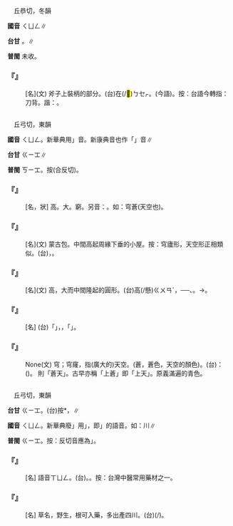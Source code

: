 
=={{ruby|銎|ㄑㄩㄥ}}==

　丘恭切，冬韻

'''國音''' <rt>ㄑㄩㄥ</rt>∥

'''台甘''' {{ruby|(文)|ㄎㄧㆲ}}。{{ruby|(語)|ㄎㄧㄥ}}∥

'''普閩''' 未收。

    

==='''『{{ruby|銎|ㄑㄩㄥ}}』'''===
: [名](文) 斧子上裝柄的部分。(台){{ruby|斧|ㄅㆦˋ}}{{ruby|頭|ㄊㄠˊ}}在(/<mark>&#xf9549;</mark>)<rt>ㄅㆤㆷ</rt>{{ruby|<mark>&#xf94fb;</mark>|ㄉㄠ˪}}{{ruby|柄|ㄅㆪ˪}}{{ruby|/|ㄅㆥ˪}}{{ruby|丌|ㆤ}}{{ruby|部|ㄅㄜ˫}}{{ruby|分|ㄏㄨㄣ˫}}。{{ruby|斧|ㄅㆦˋ}}{{ruby|頭|ㄊㄠˊ}}{{ruby|銎|ㄎㄧㄥ}}(今語)。按：台語今轉指：刀背。諧：{{ruby|框|ㄎㄧㄥ}}。
    

=={{ruby|穹|ㄑㄩㄥ}}==

　丘弓切，東韻

'''國音''' <rt>ㄑㄩㄥ</rt>。新華典用{{ruby|「|ㄑㄩㄥˊ}}」音。新康典音也作「{{ruby|芎|ㄑㄩㄥˊ}}」音∥

'''台甘''' <rt>ㄍㄧㆲ</rt>∥

'''普閩''' <rt>ㄎㄧㆲ</rt>。按{{ruby|：|ㄎㄧㆲ}}(合反切)。

    

==='''『{{ruby|穹|ㄑㄩㄥ}}』'''===
: [名，狀] 高。大。窮。另音：{{ruby|空|ㄎㄨㄥ}}。如：穹蒼(天空也)。
    

==='''『{{ruby|穹|ㄑㄩㄥ}}{{ruby|廬|ㄌㄨˊ}}』'''===
: [名](文) 蒙古包。中間高起周緣下垂的小屋。按：穹廬形，天空形正相類似。(台){{ruby|中|ㄉㄧㆲ}}{{ruby|央|ㆭ}}{{ruby|頂|ㄉㄧㄥˋ}}{{ruby|面|ㆠㄧㄣ˫}}{{ruby|拱|ㄍㄧㄥ}}{{ruby|高|ㄍㄨㄢˊ}}{{ruby|高|ㄍㄨㄢˊ}}{{ruby|四|ㄒㄧ˪}}{{ruby|邊|ㄅㆪ}}{{ruby|垂|ㄙㄨㄧˊ}}{{ruby|低|ㄍㆤ˫}}{{ruby|丌|ㆤ}}{{ruby|小|ㄒㄧㄜˋ}}{{ruby|屋|ㆦㆶ}}，{{ruby|蒙|ㆠㆲˊ}}{{ruby|古|ㄍㆦˋ}}{{ruby|包|ㄅㄠ}}{{ruby|丌|ㆤ}}{{ruby|形|ㄏㄧㄥˊ}}{{ruby|體|ㄊㆤˋ}}{{ruby|正|ㄐㄧㆩ˪}}{{ruby|是|ㄒㄧ˫}}{{ruby|如|ㆡㄨˊ}}{{ruby|/|ㄌㄨˊ}}{{ruby|此|ㄘㄨˋ}}。
    

==='''『{{ruby|穹|ㄑㄩㄥ}}{{ruby|窿|ㄌㄨㄥˊ}}』'''===
: [名](文) 高，大而中間隆起的圓形。(台){{ruby|又|ㄧㄨ˫}}高(/懸)<rt>ㄍㄨㄢˊ</rt>{{ruby|又|ㄧㄨ˫}}{{ruby|大|ㄉㄨㄚ˫}}，{{ruby|中|ㄉㄧㆲ}}{{ruby|央|ㆭ}}{{ruby|<mark>&#xf90f0;</mark>|ㄌㆲ˪}}{{ruby|<mark>&#xf90f1;</mark>|ㄎㆲ˪}}{{ruby|高|ㄍㄨㄢˊ}}{{ruby|丌|ㆤ}}{{ruby|圓|ㆪˊ}}{{ruby|形|ㄏㄧㄥˊ}}──{{ruby|天|ㄊㆪ}}{{ruby|頂|ㄉㄧㄥˋ}}、{{ruby|天|ㄊㄧㄢ}}{{ruby|空|ㄎㆲ}}。→{{ruby|圓|ㆪˊ}}{{ruby|形|ㄏㄧㄥˊ}}{{ruby|丌|ㆤ}}{{ruby|厝|ㄘㄨ˪}}{{ruby|頂|ㄉㄧㄥˋ}}。
    

==='''『{{ruby|穹|ㄑㄩㄥ}}{{ruby|谷|ㄍㄨˇ}}』'''===
: [名] (台){{ruby|向|ㄏㄧㆲ˪}}{{ruby|下|ㄍㆤ˫}}{{ruby|成|ㄒㄧㄥˊ}}{{ruby|圓|ㆪˊ}}{{ruby|拱|ㄍㆲ}}{{ruby|形|ㄏㄧㄥˊ}}{{ruby|丌|ㆤ}}{{ruby|地|ㄉㆤ˫}}{{ruby|/|ㄉㄨㆤ˫}}{{ruby|勢|ㄙㆤ˪}}{{ruby|亦|ㄧㄚㆷ ͘}}{{ruby|叫|ㄍㄧㄜ˪}}「{{ruby|穹|ㄎㄧㆲ}}」，{{ruby|所|ㄙㆦˋ}}{{ruby|以|ㄧˋ}}{{ruby|深|ㄑㄧㆬ}}{{ruby|坑|ㄎㆥ}}{{ruby|/|ㄎㆪ}}，{{ruby|叫|ㄍㄧㄜ˪}}「{{ruby|穹|ㄎㄧㆲ}}{{ruby|谷|ㄍㆦㆶ}}」。
    

==='''『{{ruby|穹|ㄑㄩㄥ}}{{ruby|蒼|ㄘㄤ}}』'''===
: None(文) 穹；穹窿，指(廣大的)天空。(蒼，蒼色，天空的顏色)。(台){{ruby|字|ㆢㄧ˫}}{{ruby|/|ㄌㄧ˫}}{{ruby|面|ㆠㄧㄣ˫}}{{ruby|是|ㄒㄧ˫}}：{{ruby|天|ㄊㆪ}}{{ruby|空|ㄎㆲ}}{{ruby|蒼|ㄘㆲ}}({{ruby|青|ㄑㆪ}}){{ruby|色|ㄒㄧㆤㆶ}}。 則「蒼天」。古早亦稱「上蒼」即「上天」。原義滿遍的青色。
    

=={{ruby|芎|ㄑㄩㄥ}}==

　丘弓切，東韻

'''台甘''' <rt>ㄍㄧㆲ</rt>。(台)按{{ruby|：|ㄍㄧㄥ}}*，{{ruby|芎|ㄍㄧㄥ}}{{ruby|蕉|ㄐㄧㄜ}}∥

'''國音''' <rt>ㄑㄩㄥ</rt>。新華典廢{{ruby|「|ㄑㄩㄥ}}」用{{ruby|「|ㄒㄩㄥ}}」，即{{ruby|「|ㄑㄩㄥ}}」的語音。如：川{{ruby|芎|ㄒㄩㄥ}}∥

'''普閩''' <rt>ㄍㄧㆲ</rt>。按：反切音應為{{ruby|「|ㄎㄧㆲ}}」。

    

==='''『{{ruby|川|ㄔㄨㄢ}}{{ruby|芎|ㄑㄩㄥ}}』'''===
: [名] 語音{{ruby|：|ㄔㄨㄢ}}<rt>ㄒㄩㄥ</rt>。(台){{ruby|川|ㄘㄨㄢ}}{{ruby|芎|ㄍㄧㆲ}}。{{ruby|四|ㄙㄨ˪}}{{ruby|川|ㄘㄨㄢ}}{{ruby|出|ㄘㄨㆵ}}{{ruby|產|ㄙㄢˋ}}{{ruby|丌|ㆤ}}{{ruby|芎|ㄍㄧㆲ}}{{ruby|藭|ㄍㄧㆲˊ}}{{ruby|草|ㄘㄠˋ}}。按：台灣中醫常用藥材之一。
    

==='''『{{ruby|芎|ㄑㄩㄥ}}{{ruby|藭|ㄑㄩㄥˊ}}』'''===
: [名] 草名，野生，根可入藥，多出產四川。(台){{ruby|著|ㄉㄧㄜㆷ}}(/{{ruby|就|ㄐㄧㄨ˫}}){{ruby|是|ㄒㄧ˫}}{{ruby|中|ㄉㄧㆲ}}{{ruby|藥|ㄧㄜㆷ ͘}}{{ruby|丌|ㆤ}}{{ruby|川|ㄘㄨㄢ}}{{ruby|芎|ㄍㄧㆲ}}。
    
